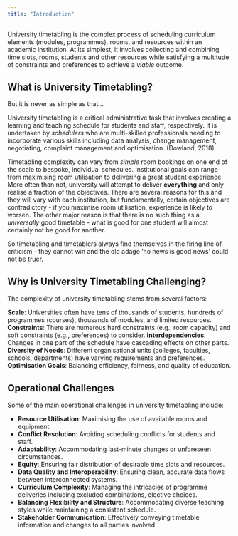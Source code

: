 ```yaml
---
title: "Introduction" 
---
```


University timetabling is the complex process of scheduling curriculum elements (modules, programmes), rooms, and resources within an academic institution. At its simplest, it involves collecting and combining time slots, rooms, students and other resources while satisfying a multitude of constraints and preferences to achieve a *viable* outcome.




## What is University Timetabling? 

But it is never as simple as that...

University timetabling is a critical administrative task that involves creating a learning and teaching schedule for students and staff, respectively.  It is undertaken by *schedulers* who are multi-skilled professionals needing to incorporate various skills including data analysis, change management, negotiating, complaint management and optimisation.  (Dowland, 2018)

Timetabling complexity can vary from *simple* room bookings on one end of the scale to bespoke, individual schedules.  Institutional goals can range from maximising room utilisation to delivering a great student experience.  More often than not, university will attempt to deliver **everything** and only realise a fraction of the objectives.  There are several reasons for this and they will vary with each institution, but fundamentally, certain objectives are contradictory - if you maximise room utilisation, experience is likely to worsen.  The other major reason is that there is no such thing as a *universally* good timetable - what is good for one student will almost certainly not be good for another.  

So timetabling and timetablers always find themselves in the firing line of criticism - they cannot win and the old adage 'no news is good news' could not be truer. 

## Why is University Timetabling Challenging?

The complexity of university timetabling stems from several factors:

**Scale**: Universities often have tens of thousands of students, hundreds of programmes (courses), thousands of modules, and limited resources.
**Constraints**: There are numerous hard constraints (e.g., room capacity) and soft constraints (e.g., preferences) to consider.
**Interdependencies**: Changes in one part of the schedule have cascading effects on other parts.
**Diversity of Needs**: Different organisational units (colleges, faculties, schools, departments) have varying requirements and preferences.
**Optimisation Goals**: Balancing efficiency, fairness, and quality of education.

## Operational Challenges

Some of the main operational challenges in university timetabling include:

* **Resource Utilisation**: Maximising the use of available rooms and equipment.
* **Conflict Resolution**: Avoiding scheduling conflicts for students and staff.
* **Adaptability**: Accommodating last-minute changes or unforeseen circumstances.
* **Equity**: Ensuring fair distribution of desirable time slots and resources.
* **Data Quality and Interoperability**: Ensuring clean, accurate data flows between interconnected systems.
* **Curriculum Complexity**: Managing the intricacies of programme deliveries including excluded combinations, elective choices.
* **Balancing Flexibility and Structure**: Accommodating diverse teaching styles while maintaining a consistent schedule.
* **Stakeholder Communication**: Effectively conveying timetable information and changes to all parties involved.














